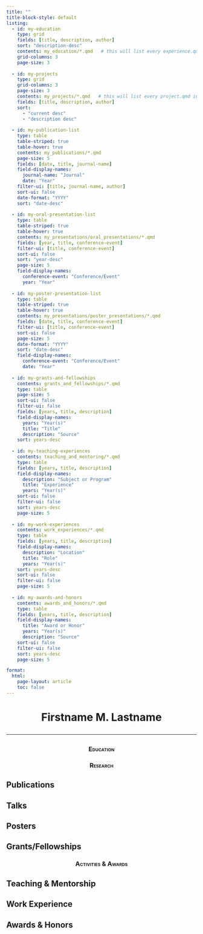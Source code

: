 ```yaml
---
title: ""
title-block-style: default
listing:
  - id: my-education
    type: grid
    fields: [title, description, author]
    sort: "description-desc"
    contents: my_education/*.qmd   # this will list every experience.qmd in the my_education folder
    grid-columns: 3
    page-size: 3
    
  - id: my-projects
    type: grid
    grid-columns: 3
    page-size: 3
    contents: my_projects/*.qmd   # this will list every project.qmd in the my_projects folder
    fields: [title, description, author]
    sort: 
      - "current desc"
      - "description desc"
      
  - id: my-publication-list
    type: table
    table-striped: true
    table-hover: true
    contents: my_publications/*.qmd 
    page-size: 5
    fields: [date, title, journal-name]
    field-display-names: 
      journal-name: "Journal"
      date: "Year"
    filter-ui: [title, journal-name, author]
    sort-ui: false
    date-format: "YYYY"
    sort: "date-desc"
    
  - id: my-oral-presentation-list
    type: table
    table-striped: true
    table-hover: true
    contents: my_presentations/oral_presentations/*.qmd
    fields: [year, title, conference-event]
    filter-ui: [title, conference-event]
    sort-ui: false
    sort: "year-desc"
    page-size: 5
    field-display-names: 
      conference-event: "Conference/Event"
      year: "Year"
        
  - id: my-poster-presentation-list
    type: table
    table-striped: true
    table-hover: true
    contents: my_presentations/poster_presentations/*.qmd
    fields: [date, title, conference-event]
    filter-ui: [title, conference-event]
    sort-ui: false
    page-size: 5
    date-format: "YYYY"
    sort: "date-desc"
    field-display-names: 
      conference-event: "Conference/Event"
      date: "Year"
  
  - id: my-grants-and-fellowships
    contents: grants_and_fellowships/*.qmd
    type: table
    page-size: 5
    sort-ui: false
    filter-ui: false
    fields: [years, title, description]
    field-display-names: 
      years: "Year(s)"
      title: "Title"
      description: "Source"
    sort: years-desc
      
  - id: my-teaching-experiences
    contents: teaching_and_mentoring/*.qmd
    type: table
    fields: [years, title, description]
    field-display-names: 
      description: "Subject or Program"
      title: "Experience"
      years: "Year(s)"
    sort-ui: false
    filter-ui: false
    sort: years-desc
    page-size: 5
    
  - id: my-work-experiences
    contents: work_experiences/*.qmd
    type: table
    fields: [years, title, description]
    field-display-names: 
      description: "Location"
      title: "Role"
      years: "Year(s)"
    sort: years-desc
    sort-ui: false
    filter-ui: false
    page-size: 5
    
  - id: my-awards-and-honors
    contents: awards_and_honors/*.qmd
    type: table
    fields: [years, title, description]
    field-display-names: 
      title: "Award or Honor"
      years: "Year(s)"
      description: "Source"
    sort-ui: false
    filter-ui: false
    sort: years-desc
    page-size: 5

format: 
  html: 
    page-layout: article
    toc: false
---
```


<center>

<h1>

Firstname M. Lastname

------------------------------------------------------------------------

</center>

</h1>

<center>

### [**Education**]{.smallcaps}

</center>

::: {#my-education}
:::

<center>

### [**Research**]{.smallcaps}

</center>

::: {#my-projects}
:::

::: panel-tabset
## Publications

::: {#my-publication-list}
:::

## Talks

::: {#my-oral-presentation-list}
:::

## Posters

::: {#my-poster-presentation-list}
:::

## Grants/Fellowships

::: {#my-grants-and-fellowships}
:::
:::

<center>

### [**Activities & Awards**]{.smallcaps}

</center>

::: panel-tabset
## Teaching & Mentorship

::: {#my-teaching-experiences}
:::

## Work Experience

::: {#my-work-experiences}
:::

## Awards & Honors

::: {#my-awards-and-honors}
:::
:::
